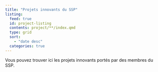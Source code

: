```yaml
---
title: "Projets innovants du SSP"
listing:
  feed: true
  id: project-listing
  contents: project/**/index.qmd
  type: grid
  sort: 
    - "date desc"
  categories: true
---
```


Vous pouvez trouver ici les projets innovants portés par des membres du SSP.

<br>

::: {#project-listing}
:::